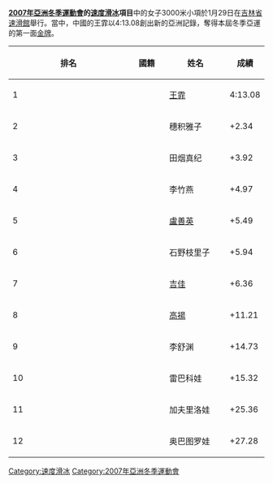 {{Unreferenced|time=2019-11-30T02:35:03+00:00}}
'''[[2007年亞洲冬季運動會|2007年亞洲冬季運動會]]的[[2007年冬季亞洲運動會速度滑冰比賽|速度滑冰]]項目'''中的女子3000米小項於1月29日在[[吉林省速滑館|吉林省速滑館]]舉行。當中，中國的王霏以4:13.08創出新的亞洲記錄，奪得本屆冬季亞運的第一面[[金牌|金牌]]。

{| class=wikitable style="text-align:center" width=550
|-
! width=5%|'''排名'''
! width=15%|'''國籍'''
! width=25%|'''姓名'''
! width=15%|'''成績'''
|- bgcolor="gold"
| align="left"|1|| {{CHN}} || [[王霏|王霏]] || 4:13.08 
|- bgcolor="silver"
| align="left"|2|| {{JPN}} || 穗积雅子 || +2.34  
|-bgcolor="CC9966"
| align="left"|3|| {{JPN}} || 田烟真纪 || +3.92
|-
| align="left"|4||{{KOR}}|| 李竹燕 || +4.97
|-
| align="left"|5||{{KOR}}||[[盧善英|盧善英]]|| +5.49
|-
| align="left"|6||{{JPN}}|| 石野枝里子 || +5.94
|-
| align="left"|7||{{CHN}}|| [[吉佳|吉佳]] || +6.36
|-
| align="left"|8||{{CHN}}|| [[高揚|高揚]] || +11.21
|-
| align="left"|9||{{KOR}}||李舒渊|| +14.73
|-
| align="left"|10||{{KAZ}}|| 雷巴科娃 || +15.32
|-
| align="left"|11||{{KAZ}}|| 加夫里洛娃 || +25.36
|-
| align="left"|12||{{KAZ}}|| 奥巴图罗娃 || +27.28
|}

{{Sport-stub}}

[[Category:速度滑冰|Category:速度滑冰]]
[[Category:2007年亞洲冬季運動會|Category:2007年亞洲冬季運動會]]